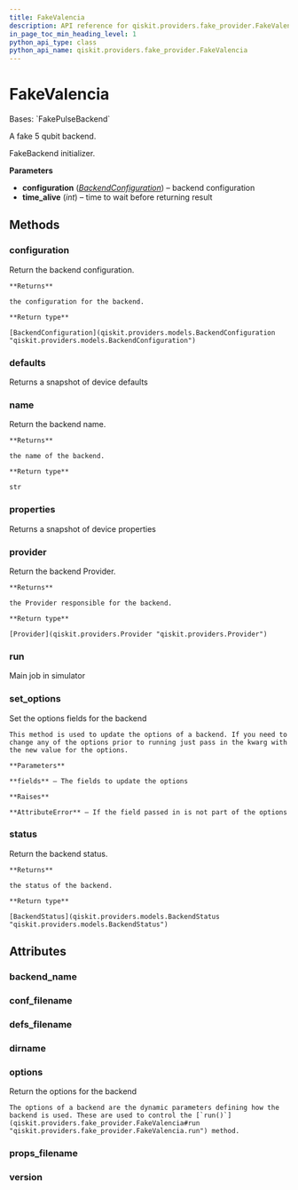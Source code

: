 ```yaml
---
title: FakeValencia
description: API reference for qiskit.providers.fake_provider.FakeValencia
in_page_toc_min_heading_level: 1
python_api_type: class
python_api_name: qiskit.providers.fake_provider.FakeValencia
---
```


# FakeValencia

<Class id="qiskit.providers.fake_provider.FakeValencia" github="https://github.com/qiskit/qiskit/tree/stable/0.24/qiskit/providers/fake_provider/backends/valencia/fake_valencia.py" signature="FakeValencia">
  Bases: `FakePulseBackend`

  A fake 5 qubit backend.

  FakeBackend initializer.

  **Parameters**

  *   **configuration** ([*BackendConfiguration*](qiskit.providers.models.BackendConfiguration "qiskit.providers.models.BackendConfiguration")) – backend configuration
  *   **time\_alive** (*int*) – time to wait before returning result

  ## Methods

  <span id="qiskit-providers-fake-provider-fakevalencia-configuration" />

  ### configuration

  <Function id="qiskit.providers.fake_provider.FakeValencia.configuration" name="configuration" signature="FakeValencia.configuration()">
    Return the backend configuration.

    **Returns**

    the configuration for the backend.

    **Return type**

    [BackendConfiguration](qiskit.providers.models.BackendConfiguration "qiskit.providers.models.BackendConfiguration")
  </Function>

  <span id="qiskit-providers-fake-provider-fakevalencia-defaults" />

  ### defaults

  <Function id="qiskit.providers.fake_provider.FakeValencia.defaults" name="defaults" signature="FakeValencia.defaults()">
    Returns a snapshot of device defaults
  </Function>

  <span id="qiskit-providers-fake-provider-fakevalencia-name" />

  ### name

  <Function id="qiskit.providers.fake_provider.FakeValencia.name" name="name" signature="FakeValencia.name()">
    Return the backend name.

    **Returns**

    the name of the backend.

    **Return type**

    str
  </Function>

  <span id="qiskit-providers-fake-provider-fakevalencia-properties" />

  ### properties

  <Function id="qiskit.providers.fake_provider.FakeValencia.properties" name="properties" signature="FakeValencia.properties()">
    Returns a snapshot of device properties
  </Function>

  <span id="qiskit-providers-fake-provider-fakevalencia-provider" />

  ### provider

  <Function id="qiskit.providers.fake_provider.FakeValencia.provider" name="provider" signature="FakeValencia.provider()">
    Return the backend Provider.

    **Returns**

    the Provider responsible for the backend.

    **Return type**

    [Provider](qiskit.providers.Provider "qiskit.providers.Provider")
  </Function>

  <span id="qiskit-providers-fake-provider-fakevalencia-run" />

  ### run

  <Function id="qiskit.providers.fake_provider.FakeValencia.run" name="run" signature="FakeValencia.run(run_input, **kwargs)">
    Main job in simulator
  </Function>

  <span id="qiskit-providers-fake-provider-fakevalencia-set-options" />

  ### set\_options

  <Function id="qiskit.providers.fake_provider.FakeValencia.set_options" name="set_options" signature="FakeValencia.set_options(**fields)">
    Set the options fields for the backend

    This method is used to update the options of a backend. If you need to change any of the options prior to running just pass in the kwarg with the new value for the options.

    **Parameters**

    **fields** – The fields to update the options

    **Raises**

    **AttributeError** – If the field passed in is not part of the options
  </Function>

  <span id="qiskit-providers-fake-provider-fakevalencia-status" />

  ### status

  <Function id="qiskit.providers.fake_provider.FakeValencia.status" name="status" signature="FakeValencia.status()">
    Return the backend status.

    **Returns**

    the status of the backend.

    **Return type**

    [BackendStatus](qiskit.providers.models.BackendStatus "qiskit.providers.models.BackendStatus")
  </Function>

  ## Attributes

  ### backend\_name

  <Attribute id="qiskit.providers.fake_provider.FakeValencia.backend_name" name="backend_name" attributeValue="= 'fake_valencia'" />

  ### conf\_filename

  <Attribute id="qiskit.providers.fake_provider.FakeValencia.conf_filename" name="conf_filename" attributeValue="= 'conf_valencia.json'" />

  ### defs\_filename

  <Attribute id="qiskit.providers.fake_provider.FakeValencia.defs_filename" name="defs_filename" attributeValue="= 'defs_valencia.json'" />

  ### dirname

  <Attribute id="qiskit.providers.fake_provider.FakeValencia.dirname" name="dirname" attributeValue="= '/home/computertreker/git/qiskit/qiskit/.tox/docs/lib/python3.8/site-packages/qiskit/providers/fake_provider/backends/valencia'" />

  ### options

  <Attribute id="qiskit.providers.fake_provider.FakeValencia.options" name="options">
    Return the options for the backend

    The options of a backend are the dynamic parameters defining how the backend is used. These are used to control the [`run()`](qiskit.providers.fake_provider.FakeValencia#run "qiskit.providers.fake_provider.FakeValencia.run") method.
  </Attribute>

  ### props\_filename

  <Attribute id="qiskit.providers.fake_provider.FakeValencia.props_filename" name="props_filename" attributeValue="= 'props_valencia.json'" />

  ### version

  <Attribute id="qiskit.providers.fake_provider.FakeValencia.version" name="version" attributeValue="= 1" />
</Class>

